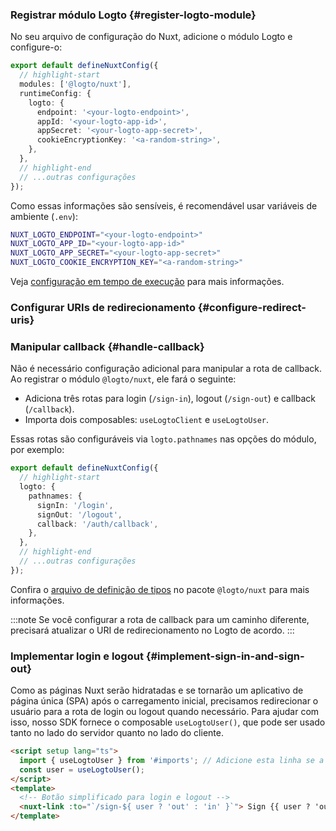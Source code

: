 
### Registrar módulo Logto \{#register-logto-module}

No seu arquivo de configuração do Nuxt, adicione o módulo Logto e configure-o:

```ts title="nuxt.config.ts"
export default defineNuxtConfig({
  // highlight-start
  modules: ['@logto/nuxt'],
  runtimeConfig: {
    logto: {
      endpoint: '<your-logto-endpoint>',
      appId: '<your-logto-app-id>',
      appSecret: '<your-logto-app-secret>',
      cookieEncryptionKey: '<a-random-string>',
    },
  },
  // highlight-end
  // ...outras configurações
});
```

Como essas informações são sensíveis, é recomendável usar variáveis de ambiente (`.env`):

```bash title=".env"
NUXT_LOGTO_ENDPOINT="<your-logto-endpoint>"
NUXT_LOGTO_APP_ID="<your-logto-app-id>"
NUXT_LOGTO_APP_SECRET="<your-logto-app-secret>"
NUXT_LOGTO_COOKIE_ENCRYPTION_KEY="<a-random-string>"
```

Veja [configuração em tempo de execução](https://nuxt.com/docs/guide/going-further/runtime-config) para mais informações.

### Configurar URIs de redirecionamento \{#configure-redirect-uris}

<SignInFlowSummary />

<AssumingUrl />

<WebConfigureRedirectUris />

### Manipular callback \{#handle-callback}

Não é necessário configuração adicional para manipular a rota de callback. Ao registrar o módulo `@logto/nuxt`, ele fará o seguinte:

- Adiciona três rotas para login (`/sign-in`), logout (`/sign-out`) e callback (`/callback`).
- Importa dois composables: `useLogtoClient` e `useLogtoUser`.

Essas rotas são configuráveis via `logto.pathnames` nas opções do módulo, por exemplo:

```ts title="nuxt.config.ts"
export default defineNuxtConfig({
  // highlight-start
  logto: {
    pathnames: {
      signIn: '/login',
      signOut: '/logout',
      callback: '/auth/callback',
    },
  },
  // highlight-end
  // ...outras configurações
});
```

Confira o [arquivo de definição de tipos](https://github.com/logto-io/js/blob/HEAD/packages/nuxt/src/runtime/utils/types.ts) no pacote `@logto/nuxt` para mais informações.

:::note
Se você configurar a rota de callback para um caminho diferente, precisará atualizar o URI de redirecionamento no Logto de acordo.
:::

### Implementar login e logout \{#implement-sign-in-and-sign-out}

Como as páginas Nuxt serão hidratadas e se tornarão um aplicativo de página única (SPA) após o carregamento inicial, precisamos redirecionar o usuário para a rota de login ou logout quando necessário. Para ajudar com isso, nosso SDK fornece o composable `useLogtoUser()`, que pode ser usado tanto no lado do servidor quanto no lado do cliente.

```html title="index.vue"
<script setup lang="ts">
  import { useLogtoUser } from '#imports'; // Adicione esta linha se a importação automática estiver desativada
  const user = useLogtoUser();
</script>
<template>
  <!-- Botão simplificado para login e logout -->
  <nuxt-link :to="`/sign-${ user ? 'out' : 'in' }`"> Sign {{ user ? 'out' : 'in' }} </nuxt-link>
</template>
```

<Checkpoint />
